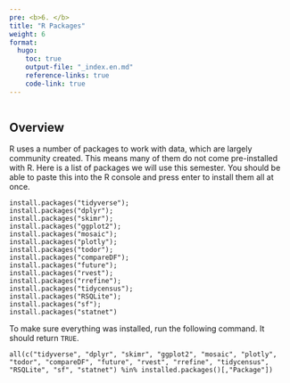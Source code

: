 ```yaml
---
pre: <b>6. </b>
title: "R Packages"
weight: 6
format:
  hugo:
    toc: true
    output-file: "_index.en.md"
    reference-links: true
    code-link: true
---
```


```r

```

## Overview

R uses a number of packages to work with data, which are largely community created. This means many of them do not come pre-installed with R. Here is a list of packages we will use this semester. You should be able to paste this into the R console and press enter to install them all at once.

```
install.packages("tidyverse");
install.packages("dplyr");
install.packages("skimr");
install.packages("ggplot2");
install.packages("mosaic");
install.packages("plotly");
install.packages("todor");
install.packages("compareDF");
install.packages("future");
install.packages("rvest");
install.packages("rrefine");
install.packages("tidycensus");
install.packages("RSQLite");
install.packages("sf");
install.packages("statnet")
```

To make sure everything was installed, run the following command. It should return `TRUE`.

```
all(c("tidyverse", "dplyr", "skimr", "ggplot2", "mosaic", "plotly", "todor", "compareDF", "future", "rvest", "rrefine", "tidycensus", "RSQLite", "sf", "statnet") %in% installed.packages()[,"Package"])
```